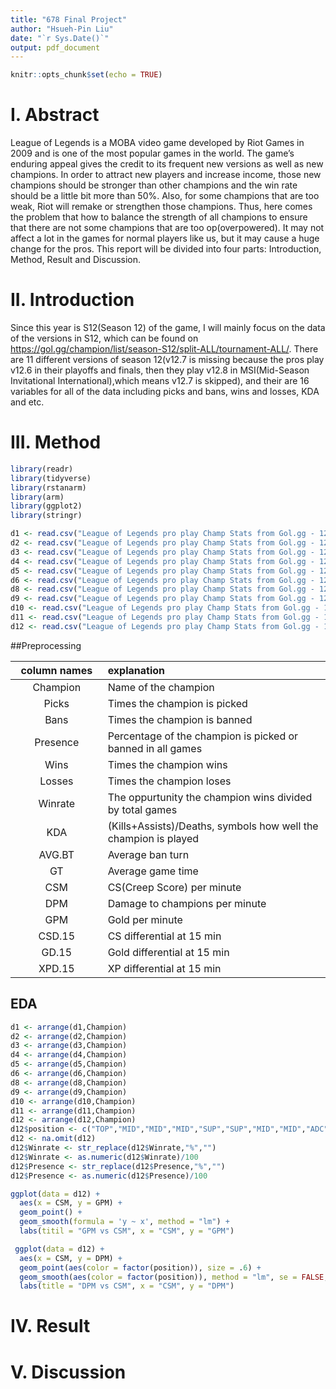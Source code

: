 ```yaml
---
title: "678 Final Project"
author: "Hsueh-Pin Liu"
date: "`r Sys.Date()`"
output: pdf_document
---
```


```r
knitr::opts_chunk$set(echo = TRUE)
```

# I. Abstract

League of Legends is a MOBA video game developed by Riot Games in 2009 and is one of the most popular games in the world. The game's enduring appeal gives the credit to its frequent new versions as well as new champions. In order to attract new players and increase income, those new champions should be stronger than other champions and the win rate should be a little bit more than 50%. Also, for some champions that are too weak, Riot will remake or strengthen those champions. Thus, here comes the problem that how to balance the strength of all champions to ensure that there are not some champions that are too op(overpowered). It may not affect a lot in the games for normal players like us, but it may cause a huge change for the pros. This report will be divided into four parts: Introduction, Method, Result and Discussion.

# II. Introduction

Since this year is S12(Season 12) of the game, I will mainly focus on the data of the versions in S12, which can be found on <https://gol.gg/champion/list/season-S12/split-ALL/tournament-ALL/>. There are 11 different versions of season 12(v12.7 is missing because the pros play v12.6 in their playoffs and finals, then they play v12.8 in MSI(Mid-Season Invitational International),which means v12.7 is skipped), and their are 16 variables for all of the data including picks and bans, wins and losses, KDA and etc.

\newpage

# III. Method

```r
library(readr)
library(tidyverse)
library(rstanarm)
library(arm)
library(ggplot2)
library(stringr)
```

```r
d1 <- read.csv("League of Legends pro play Champ Stats from Gol.gg - 12.1.csv")
d2 <- read.csv("League of Legends pro play Champ Stats from Gol.gg - 12.2.csv")
d3 <- read.csv("League of Legends pro play Champ Stats from Gol.gg - 12.3.csv")
d4 <- read.csv("League of Legends pro play Champ Stats from Gol.gg - 12.4.csv")
d5 <- read.csv("League of Legends pro play Champ Stats from Gol.gg - 12.5.csv")
d6 <- read.csv("League of Legends pro play Champ Stats from Gol.gg - 12.6.csv")
d8 <- read.csv("League of Legends pro play Champ Stats from Gol.gg - 12.8.csv")
d9 <- read.csv("League of Legends pro play Champ Stats from Gol.gg - 12.9.csv")
d10 <- read.csv("League of Legends pro play Champ Stats from Gol.gg - 12.10.csv")
d11 <- read.csv("League of Legends pro play Champ Stats from Gol.gg - 12.11.csv")
d12 <- read.csv("League of Legends pro play Champ Stats from Gol.gg - 12.12.csv")
```
##Preprocessing







| column names | explanation                                                     |
|:-------------------:|:--------------------------------------------------|
|   Champion   | Name of the champion                                            |
|    Picks     | Times the champion is picked                                    |
|     Bans     | Times the champion is banned                                    |
|   Presence   | Percentage of the champion is picked or banned in all games     |
|     Wins     | Times the champion wins                                         |
|    Losses    | Times the champion loses                                        |
|   Winrate    | The oppurtunity the champion wins divided by total games        |
|     KDA      | (Kills+Assists)/Deaths, symbols how well the champion is played |
|    AVG.BT    | Average ban turn                                                |
|      GT      | Average game time                                               |
|     CSM      | CS(Creep Score) per minute                                      |
|     DPM      | Damage to champions per minute                                  |
|     GPM      | Gold per minute                                                 |
|    CSD.15    | CS differential at 15 min                                       |
|    GD.15     | Gold differential at 15 min                                     |
|    XPD.15    | XP differential at 15 min                                       |


## EDA

```r

d1 <- arrange(d1,Champion)
d2 <- arrange(d2,Champion)
d3 <- arrange(d3,Champion)
d4 <- arrange(d4,Champion)
d5 <- arrange(d5,Champion)
d6 <- arrange(d6,Champion)
d8 <- arrange(d8,Champion)
d9 <- arrange(d9,Champion)
d10 <- arrange(d10,Champion)
d11 <- arrange(d11,Champion)
d12 <- arrange(d12,Champion)
d12$position <- c("TOP","MID","MID","MID","SUP","SUP","MID","MID","ADC","ADC","MID","MID","SUP","JUG","SUP","MID","SUP","ADC","TOP","MID","TOP","MID","TOP","JUG","TOP","ADC","JUG","JUG","JUG","ADC","JUG","TOP","MID","MID","TOP","TOP","TOP","TOP","JUG","TOP","JUG","SUP","TOP","TOP","JUG","SUP","JUG","TOP","TOP","ADC","ADC","ADC","ADC","SUP","JUG","MID","MID","TOP","JUG","TOP","JUG","JUG","MID","ADC","MID","JUG","SUP","JUG","MID","ADC","SUP","SUP","TOP","MID","JUG","JUG","ADC","TOP","SUP","SUP","TOP","SUP","MID","JUG","ADC","JUG","JUG","JUG","MID","TOP","MID","JUG","SUP","MID","TOP","SUP","JUG","JUG","SUP","SUP","TOP","JUG","TOP","MID","MID","ADC","JUG","ADC","SUP","SUP","JUG","TOP","TOP","TOP","TOP","ADC","JUG","SUP","SUP","MID","MID","MID","SUP","MID","MID","SUP","TOP","SUP","ADC","JUG","TOP","MID","ADC","JUG","TOP","ADC","ADC","MID","MID","MID","JUG","JUG","MID","TOP","JUG","JUG","JUG","ADC","MID","JUG","MID","TOP","TOP","SUP","JUG","MID","ADC","ADC","SUP","MID","SUP")
d12 <- na.omit(d12)
d12$Winrate <- str_replace(d12$Winrate,"%","")
d12$Winrate <- as.numeric(d12$Winrate)/100
d12$Presence <- str_replace(d12$Presence,"%","")
d12$Presence <- as.numeric(d12$Presence)/100
```

```r
ggplot(data = d12) + 
  aes(x = CSM, y = GPM) + 
  geom_point() + 
  geom_smooth(formula = 'y ~ x', method = "lm") + 
  labs(titil = "GPM vs CSM", x = "CSM", y = "GPM")
```
```r
 ggplot(data = d12) + 
  aes(x = CSM, y = DPM) + 
  geom_point(aes(color = factor(position)), size = .6) + 
  geom_smooth(aes(color = factor(position)), method = "lm", se = FALSE, formula = 'y ~ x') + 
  labs(title = "DPM vs CSM", x = "CSM", y = "DPM")
```















# IV. Result







# V. Discussion
